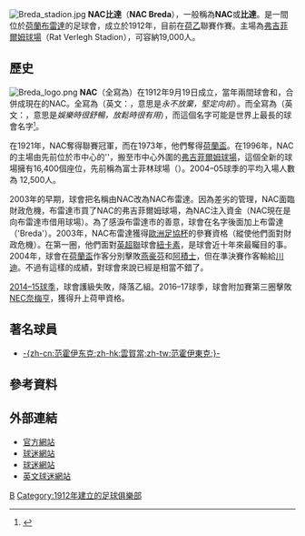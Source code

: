 {{NoteTA|G1=足球|G2=荷蘭足球聯賽|G3=uefa}}
{{Football club infobox
| clubname   = NAC
| image      = [[file:Logo_NAC_Breda.png|180px]]
| fullname   = {{lang|nl|'''N'''OAD '''A'''DVENDO '''C'''ombinatie}}
| nickname   = {{lang|nl|Pearl of the south}}, <br />{{lang|nl|Yellow Army}}, <br />{{lang|nl|The rats}}
| founded    = {{Start date and age|1912|09|19}}
| ground     = [[弗吉菲爾姆球場|弗吉菲爾姆球場]]<br />（Rat Verlegh Stadion）
| city       = [[布雷達|布雷達]]
| capacity   = 19,000
| chairman   = Joost Gielen
| manager    = Stijn Vreven
| league     = [[荷蘭乙組足球聯賽|荷蘭乙組足球聯賽]]
| season     = 2021–22
| position   = 荷乙，第 8 位
| website    = http://www.nac.nl
| pattern_la1          =
| pattern_b1           = _nac1516h
| pattern_ra1          =
| pattern_sh1          =
| pattern_s1           =
| leftarm1             = FFEE00
| body1                = FFEE00
| rightarm1            = FFEE00
| shorts1              = 000000
| socks1               = _blacktop
| pattern_la2          =
| pattern_b2           = _nac1516h
| pattern_ra2          =
| pattern_sh2          =
| pattern_s2           =
| leftarm2             = FFFFFF
| body2                = FFFFFF
| rightarm2            = FFFFFF
| shorts2              = FFFFFF
| socks2               = 000000
}}
[[File:Breda_stadion.jpg|thumb]]
'''NAC比達'''（'''NAC Breda'''），一般稱為'''NAC'''或'''比達'''。是一間位於[[荷蘭|荷蘭]][[布雷達|布雷達]]的足球會，成立於1912年，目前在[[荷乙|荷乙]]聯賽作賽。主場為[[弗吉菲爾姆球場|弗吉菲爾姆球場]]（Rat Verlegh Stadion），可容納19,000人。

== 歷史 ==
[[File:Breda_logo.png|thumb]]
'''NAC'''（全寫為{{lang|nl|'''NOAD ADVENDO Combinatie'''}}）在1912年9月19日成立，當年兩間球會{{lang|nl|''NOAD''}}和{{lang|nl|''ADVENDO''}}，合併成現在的NAC。{{lang|nl|NOAD}}全寫為{{lang|nl|'''''N'''ooit '''O'''pgeven '''A'''ltijd '''D'''oorzetten''}}（英文：{{lang|en|''Never give up, always go persevere''}}，意思是''永不放棄，堅定向前''）。而{{lang|nl|ADVENDO}}全寫為{{lang|nl|'''''A'''angenaam '''D'''oor '''V'''ermaak '''E'''n '''N'''uttig '''D'''oor '''O'''ntspanning''}}（英文：{{lang|en|''Pleasant for its entertainment and useful for its relaxation''}}，意思是''娛樂時很舒暢，放鬆時很有用''），而這個名字可能是世界上最長的球會名字<small><ref>{{Cite web |url=http://football.guardian.co.uk/theknowledge/story/0,,1666197,00.html |title=What is the longest team name in the world? |accessdate=2006-08-10 |archive-date=2006-02-16 |archive-url=https://web.archive.org/web/20060216074533/http://football.guardian.co.uk/theknowledge/story/0,,1666197,00.html |dead-url=no }}</ref></small>。

在1921年，NAC奪得聯賽冠軍，而在1973年，他們奪得[[荷蘭盃|荷蘭盃]]。在1996年，NAC的主場由先前位於市中心的'{{lang|nl|Aan de Beatrixstraat}}'，搬至市中心外圍的[[弗吉菲爾姆球場|弗吉菲爾姆球場]]，這個全新的球場擁有16,400個座位，先前稱為富士菲林球場（{{lang|nl|Fujifilm Stadion}}）。2004–05球季的平均入場人數為 12,500人。

2003年的早期，球會把名稱由NAC改為NAC布雷達。因為差劣的管理，NAC面臨財政危機，布雷達市買了NAC的弗吉菲爾姆球場，為NAC注入資金（NAC現在是向布雷達市借用球場）。為了感淚布雷達市的善意，球會在名字後面加上布雷達（'Breda'）。2003年，NAC布雷達獲得[[歐洲足協杯|歐洲足協杯]]的參賽資格（縱使他們面對財政危機）。在第一圈，他們面對[[英超聯|英超聯]]球會[[紐卡素足球會|紐卡素]]，是球會近十年來最矚目的事。2004年，球會在[[荷蘭盃|荷蘭盃]]作客分別擊敗[[燕豪芬|燕豪芬]]和[[阿積士|阿積士]]，但在準決賽作客輸給[[川迪|川迪]]。不過有這樣的成績，對球會來說已經是相當不錯了。

[[2014年至2015年荷蘭足球甲級聯賽|2014–15球季]]，球會護級失敗，降落乙組。2016–17球季，球會附加賽第三圈擊敗[[NEC奈梅亨|NEC奈梅亨]]，獲得升上荷甲資格。

== 著名球員 ==
* [[皮埃尔·范·霍伊东克|-{zh-cn:范霍伊东克;zh-hk:雲賀當;zh-tw:范霍伊東克;}-]]

== 參考資料 ==
{{reflist}}

== 外部連結 ==
* [http://www.nac.nl 官方網站]{{Wayback|url=http://www.nac.nl/ |date=19980522213735 }}
* [http://www.derat.nl 球迷網站]{{Wayback|url=http://www.derat.nl/ |date=20201101104248 }}
* [http://www.bsiderats.nl 球迷網站]{{Wayback|url=http://www.bsiderats.nl/ |date=20201116030530 }}
* [http://www.nacbredafc.nl 英文球迷網站]{{Wayback|url=http://www.nacbredafc.nl/ |date=20180810102508 }}

{{荷蘭足球甲組聯賽}}

[[Category:荷蘭足球俱樂部|B]]
[[Category:1912年建立的足球俱樂部|Category:1912年建立的足球俱樂部]]